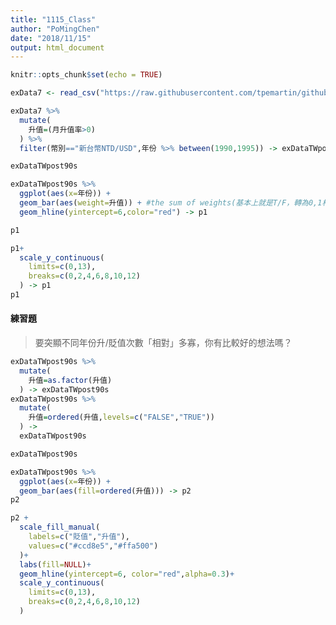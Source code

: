 ```yaml
---
title: "1115_Class"
author: "PoMingChen"
date: "2018/11/15"
output: html_document
---
```


```r
knitr::opts_chunk$set(echo = TRUE)
```

```r
exData7 <- read_csv("https://raw.githubusercontent.com/tpemartin/github-data/master/exData7.csv")
```

```r
exData7 %>%
  mutate(
    升值=(月升值率>0)
  ) %>%
  filter(幣別=="新台幣NTD/USD",年份 %>% between(1990,1995)) -> exDataTWpost90s

exDataTWpost90s
```

```r
exDataTWpost90s %>%
  ggplot(aes(x=年份)) +
  geom_bar(aes(weight=升值)) + #the sum of weights(基本上就是T/F，轉為0,1相加。)
  geom_hline(yintercept=6,color="red") -> p1

p1
```

```r
p1+
  scale_y_continuous(
    limits=c(0,13),
    breaks=c(0,2,4,6,8,10,12)
  ) -> p1
p1
```

#### 練習題
> 要突顯不同年份升/貶值次數「相對」多寡，你有比較好的想法嗎？ 

```r
exDataTWpost90s %>%
  mutate(
    升值=as.factor(升值)
  ) -> exDataTWpost90s
exDataTWpost90s %>%
  mutate(
    升值=ordered(升值,levels=c("FALSE","TRUE"))
  ) ->
  exDataTWpost90s

exDataTWpost90s
```

```r
exDataTWpost90s %>%
  ggplot(aes(x=年份)) +
  geom_bar(aes(fill=ordered(升值))) -> p2
p2
```

```r
p2 +
  scale_fill_manual(
    labels=c("貶值","升值"),
    values=c("#ccd8e5","#ffa500")
  )+
  labs(fill=NULL)+
  geom_hline(yintercept=6, color="red",alpha=0.3)+
  scale_y_continuous(
    limits=c(0,13),
    breaks=c(0,2,4,6,8,10,12)
  )
```

